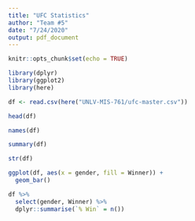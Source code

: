 ```yaml
---
title: "UFC Statistics"
author: "Team #5"
date: "7/24/2020"
output: pdf_document
---
```


```r
knitr::opts_chunk$set(echo = TRUE)

library(dplyr)
library(ggplot2)
library(here)
```

```r
df <- read.csv(here("UNLV-MIS-761/ufc-master.csv"))
```

```r
head(df)
```

```r
names(df)
```

```r
summary(df)
```

```r
str(df)
```

```r
ggplot(df, aes(x = gender, fill = Winner)) +
  geom_bar()
```
```r
df %>%
  select(gender, Winner) %>%
  dplyr::summarise(`% Win` = n())
```